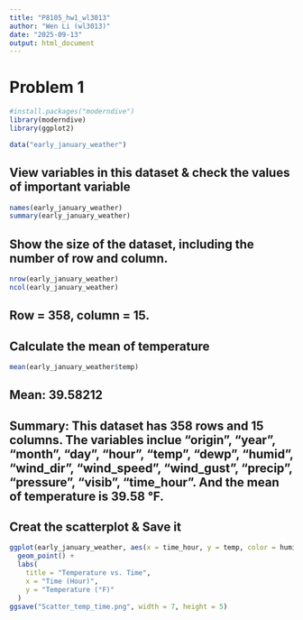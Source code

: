 ```yaml
---
title: "P8105_hw1_wl3013"
author: "Wen Li (wl3013)"
date: "2025-09-13"
output: html_document
---
```


# Problem 1

```r
#install.packages("moderndive")
library(moderndive)
library(ggplot2)
```


```r
data("early_january_weather")
```

## View variables in this dataset & check the values of important variable
```r
names(early_january_weather)
summary(early_january_weather)
```


## Show the size of the dataset, including the number of row and column.
```r
nrow(early_january_weather)
ncol(early_january_weather)
```
## Row = 358, column = 15.

## Calculate the mean of temperature
```r
mean(early_january_weather$temp)
```
## Mean: 39.58212

## Summary: This dataset has 358 rows and 15 columns. The variables inclue "origin", "year", "month", "day", "hour", "temp", "dewp", "humid", "wind_dir", "wind_speed", "wind_gust",  "precip", "pressure", "visib", "time_hour". And the mean of temperature is 39.58 °F.

## Creat the scatterplot & Save it
```r
ggplot(early_january_weather, aes(x = time_hour, y = temp, color = humid) ) + 
  geom_point() + 
  labs(
    title = "Temperature vs. Time",
    x = "Time (Hour)",
    y = "Temperature (°F)"
  )
ggsave("Scatter_temp_time.png", width = 7, height = 5)
```


